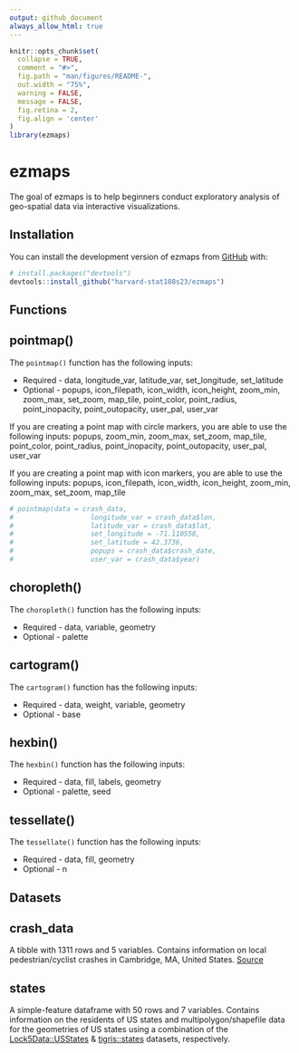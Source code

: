 ```yaml
---
output: github_document
always_allow_html: true
---
```


<!-- README.md is generated from README.Rmd. Please edit that file -->

```r
knitr::opts_chunk$set(
  collapse = TRUE,
  comment = "#>",
  fig.path = "man/figures/README-",
  out.width = "75%",
  warning = FALSE,
  message = FALSE,
  fig.retina = 2,
  fig.align = 'center'
)
library(ezmaps)
```

# ezmaps

<!-- badges: start -->
<!-- badges: end -->

The goal of ezmaps is to help beginners conduct exploratory analysis of geo-spatial data via interactive visualizations.

## Installation

You can install the development version of ezmaps from [GitHub](https://github.com/) with:

``` r
# install.packages("devtools")
devtools::install_github("harvard-stat108s23/ezmaps")
```

## Functions

## pointmap()

The `pointmap()` function has the following inputs:

* Required - data, longitude_var, latitude_var, set_longitude, set_latitude
* Optional - popups, icon_filepath, icon_width, icon_height, zoom_min, zoom_max, set_zoom, map_tile, point_color, point_radius, point_inopacity, point_outopacity, user_pal, user_var

If you are creating a point map with circle markers, you are able to use the following inputs: popups, zoom_min, zoom_max, set_zoom, map_tile, point_color, point_radius, point_inopacity, point_outopacity, user_pal, user_var

If you are creating a point map with icon markers, you are able to use the following inputs: popups, icon_filepath, icon_width, icon_height, zoom_min, zoom_max, set_zoom, map_tile

```r
# pointmap(data = crash_data,
#                   longitude_var = crash_data$lon,
#                   latitude_var = crash_data$lat,
#                   set_longitude = -71.110558,
#                   set_latitude = 42.3736,
#                   popups = crash_data$crash_date,
#                   user_var = crash_data$year)
```


## choropleth()
The `choropleth()` function has the following inputs:

* Required - data, variable, geometry
* Optional - palette

## cartogram()
The `cartogram()` function has the following inputs:

* Required - data, weight, variable, geometry
* Optional - base

## hexbin()
The `hexbin()` function has the following inputs:

* Required - data, fill, labels, geometry
* Optional - palette, seed

## tessellate()
The `tessellate()` function has the following inputs:

* Required - data, fill, geometry
* Optional - n

## Datasets

## crash_data
A tibble with 1311 rows and 5 variables. Contains information on local pedestrian/cyclist crashes in Cambridge, MA, United States. [Source](https://github.com/harvard-stat108s23/materials/blob/main/psets/data/cambridge_cyclist_ped_crash.csv)

## states
A simple-feature dataframe with 50 rows and 7 variables. Contains information on the residents of US states and multipolygon/shapefile data for the geometries of US states using a combination of the [Lock5Data::USStates](https://cran.r-project.org/web/packages/Lock5Data/index.html) & [tigris::states](https://github.com/walkerke/tigris/blob/master/R/states.R) datasets, respectively.
